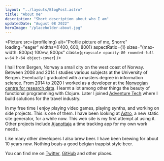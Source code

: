 ```yaml
---
layout: "../layouts/BlogPost.astro"
title: "About me"
description: "Short description about who I am"
updatedDate: "August 08 2022"
heroImage: "/placeholder-about.jpg"
---
```



<Picture
  src={profileImg}
  alt="Profile picture of me, Snorre"
  loading="eager"
  widths={[400, 600, 800]}
  aspectRatio={1}
  sizes="(max-width: 800px) 100vw, 800px"
  class={`
  grayscale
  opacity-80
  rounded-full
  w-64
  h-64
  object-cover
  `}
/>

I hail from Bergen, Norway a small city on the west coast of Norway.
Between 2008 and 2014 I studies various subjects at the University of Bergen.
Eventually I graduated with a masters degree in information science.
From 2014 to 2020 I worked as a developer at the [Norwegian centre for research data](https://nsd.no).
I learnt a lot among other things the beauty of functional programming with Clojure.
Later I joined [Adventure Tech](https://adventuretech.no) where I build solutions for the travel industry.

In my free time I enjoy playing video games, playing synths, and working on side projects.
This is one of them.
I have been looking at [Astro](https://astro.build), a new static site generator, for a while now.
This web site is my first attempt at using it.
Other projects include [Ajanottaja](https://ajanottaja.app) a time tracking app for my own work needs.

Like many other developers I also brew beer.
I have been brewing for about 10 years now.
Nothing beats a good belgian trappist style beer.

You can find me on [Twitter](https://twitter.com/snorremd), [GitHub](https://github.com/snorremd) and other places.
